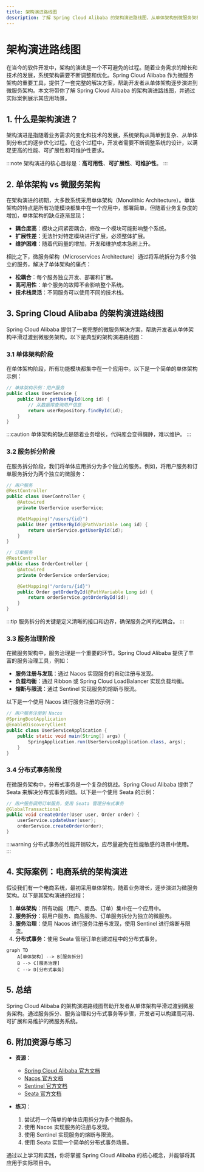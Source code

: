 ```yaml
---
title: 架构演进路线图
description: 了解 Spring Cloud Alibaba 的架构演进路线图，从单体架构到微服务架构的逐步演进过程，适合初学者掌握微服务架构的核心概念和实践。
---
```


# 架构演进路线图

在当今的软件开发中，架构的演进是一个不可避免的过程。随着业务需求的增长和技术的发展，系统架构需要不断调整和优化。Spring Cloud Alibaba 作为微服务架构的重要工具，提供了一套完整的解决方案，帮助开发者从单体架构逐步演进到微服务架构。本文将带你了解 Spring Cloud Alibaba 的架构演进路线图，并通过实际案例展示其应用场景。

## 1. 什么是架构演进？

架构演进是指随着业务需求的变化和技术的发展，系统架构从简单到复杂、从单体到分布式的逐步优化过程。在这个过程中，开发者需要不断调整系统的设计，以满足更高的性能、可扩展性和可维护性要求。

:::note
架构演进的核心目标是：**高可用性**、**可扩展性**、**可维护性**。
:::

## 2. 单体架构 vs 微服务架构

在架构演进的初期，大多数系统采用单体架构（Monolithic Architecture）。单体架构的特点是所有功能模块都集中在一个应用中，部署简单，但随着业务复杂度的增加，单体架构的缺点逐渐显现：

- **耦合度高**：模块之间紧密耦合，修改一个模块可能影响整个系统。
- **扩展性差**：无法针对特定模块进行扩展，必须整体扩展。
- **维护困难**：随着代码量的增加，开发和维护成本急剧上升。

相比之下，微服务架构（Microservices Architecture）通过将系统拆分为多个独立的服务，解决了单体架构的痛点：

- **松耦合**：每个服务独立开发、部署和扩展。
- **高可用性**：单个服务的故障不会影响整个系统。
- **技术栈灵活**：不同服务可以使用不同的技术栈。

## 3. Spring Cloud Alibaba 的架构演进路线图

Spring Cloud Alibaba 提供了一套完整的微服务解决方案，帮助开发者从单体架构平滑过渡到微服务架构。以下是典型的架构演进路线图：

### 3.1 单体架构阶段

在单体架构阶段，所有功能模块都集中在一个应用中。以下是一个简单的单体架构示例：

```java
// 单体架构示例：用户服务
public class UserService {
    public User getUserById(Long id) {
        // 从数据库查询用户信息
        return userRepository.findById(id);
    }
}
```

:::caution
单体架构的缺点是随着业务增长，代码库会变得臃肿，难以维护。
:::

### 3.2 服务拆分阶段

在服务拆分阶段，我们将单体应用拆分为多个独立的服务。例如，将用户服务和订单服务拆分为两个独立的微服务：

```java
// 用户服务
@RestController
public class UserController {
    @Autowired
    private UserService userService;

    @GetMapping("/users/{id}")
    public User getUserById(@PathVariable Long id) {
        return userService.getUserById(id);
    }
}

// 订单服务
@RestController
public class OrderController {
    @Autowired
    private OrderService orderService;

    @GetMapping("/orders/{id}")
    public Order getOrderById(@PathVariable Long id) {
        return orderService.getOrderById(id);
    }
}
```

:::tip
服务拆分的关键是定义清晰的接口和边界，确保服务之间的松耦合。
:::

### 3.3 服务治理阶段

在微服务架构中，服务治理是一个重要的环节。Spring Cloud Alibaba 提供了丰富的服务治理工具，例如：

- **服务注册与发现**：通过 Nacos 实现服务的自动注册与发现。
- **负载均衡**：通过 Ribbon 或 Spring Cloud LoadBalancer 实现负载均衡。
- **熔断与限流**：通过 Sentinel 实现服务的熔断与限流。

以下是一个使用 Nacos 进行服务注册的示例：

```java
// 用户服务注册到 Nacos
@SpringBootApplication
@EnableDiscoveryClient
public class UserServiceApplication {
    public static void main(String[] args) {
        SpringApplication.run(UserServiceApplication.class, args);
    }
}
```

### 3.4 分布式事务阶段

在微服务架构中，分布式事务是一个复杂的挑战。Spring Cloud Alibaba 提供了 Seata 来解决分布式事务问题。以下是一个使用 Seata 的示例：

```java
// 用户服务调用订单服务，使用 Seata 管理分布式事务
@GlobalTransactional
public void createOrder(User user, Order order) {
    userService.updateUser(user);
    orderService.createOrder(order);
}
```

:::warning
分布式事务的性能开销较大，应尽量避免在性能敏感的场景中使用。
:::

## 4. 实际案例：电商系统的架构演进

假设我们有一个电商系统，最初采用单体架构，随着业务增长，逐步演进为微服务架构。以下是其架构演进的过程：

1. **单体架构**：所有功能（用户、商品、订单）集中在一个应用中。
2. **服务拆分**：将用户服务、商品服务、订单服务拆分为独立的微服务。
3. **服务治理**：使用 Nacos 进行服务注册与发现，使用 Sentinel 进行熔断与限流。
4. **分布式事务**：使用 Seata 管理订单创建过程中的分布式事务。

```mermaid
graph TD
    A[单体架构] --> B[服务拆分]
    B --> C[服务治理]
    C --> D[分布式事务]
```

## 5. 总结

Spring Cloud Alibaba 的架构演进路线图帮助开发者从单体架构平滑过渡到微服务架构。通过服务拆分、服务治理和分布式事务等步骤，开发者可以构建高可用、可扩展和易维护的微服务系统。

## 6. 附加资源与练习

- **资源**：
  - [Spring Cloud Alibaba 官方文档](https://spring-cloud-alibaba-group.github.io/)
  - [Nacos 官方文档](https://nacos.io/)
  - [Sentinel 官方文档](https://sentinelguard.io/)
  - [Seata 官方文档](https://seata.io/)

- **练习**：
  1. 尝试将一个简单的单体应用拆分为多个微服务。
  2. 使用 Nacos 实现服务的注册与发现。
  3. 使用 Sentinel 实现服务的熔断与限流。
  4. 使用 Seata 实现一个简单的分布式事务场景。

通过以上学习和实践，你将掌握 Spring Cloud Alibaba 的核心概念，并能够将其应用于实际项目中。